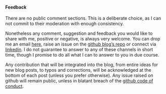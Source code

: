 
#### Feedback

There are no public comment sections. This is a deliberate choice, as I can not commit to their moderation with enough consistency. 

Nonetheless any comment, suggestion and feedback you would like to share with me, positive or negative, is always very welcome. 
You can drop me an email [here](mailto:sebastiano.ferraris@gmail.com), raise an issue on the [github blog's repo](https://github.com/SebastianoF/GeoDsBlog) or connect via [linkedin](https://www.linkedin.com/in/ibis-redibis/).
I do not guarantee to answer to any of these channels in short time, though I promise to do all what I can to answer to you in due course.

Any contribution that will be integrated into the blog, from entire ideas for new blog posts, to typos and corrections, will be acknowledged at the bottom of each post (unless you prefer otherwise). Any  issue raised on github will remain public, unless in blatant breach of the [github code of conduct](https://docs.github.com/en/site-policy/github-terms/github-community-code-of-conduct).
